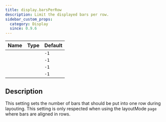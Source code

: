 ```yaml
---
title: display.barsPerRow
description: Limit the displayed bars per row.
sidebar_custom_props:
  category: Display
  since: 0.9.6
---
```


<SinceBadge since="0.9.6" />

<table className="table table-striped table-condensed type-table">
    <thead>
        <tr>
          <th>Name</th>
          <th>Type</th>
          <th>Default</th>
        </tr>
    </thead>
    <tbody>
        <tr>
          <td><CodeBadge type="js" name="display.barsPerRow" /></td>
          <td><CodeBadge type="js" name="number" /></td>
          <td><code>-1</code></td>
        </tr>
        <tr>
          <td><CodeBadge type="json" name="display.barsPerRow" /></td>
          <td><CodeBadge type="json" name="number" /></td>
          <td><code>-1</code></td>
        </tr>
        <tr>
          <td><CodeBadge type="net" name="Display.BarsPerRow" /></td>
          <td><CodeBadge type="net" name="double" /></td>
          <td><code>-1</code></td>
        </tr>
        <tr>
          <td><CodeBadge type="android" name="display.barsPerRow" /></td>
          <td><CodeBadge type="android" name="Double" /></td>
          <td><code>-1</code></td>
        </tr>
    </tbody>
</table>

## Description
This setting sets the number of bars that should be put into one row during layouting. This setting is only respected
when using the layoutMode `page` where bars are aligned in rows.
